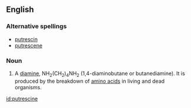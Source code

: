 ==English==

===Alternative spellings===
*[[putrescin]]
*[[putrescene]]

===Noun===
{{en-noun|-}}
{{wikipedia}}

# A [[diamine]], NH<sub>2</sub>(CH<sub>2</sub>)<sub>4</sub>NH<sub>2</sub> (1,4-diaminobutane or butanediamine).  It is produced by the breakdown of [[amino acid]]s in living and dead organisms.

[[id:putrescine]]